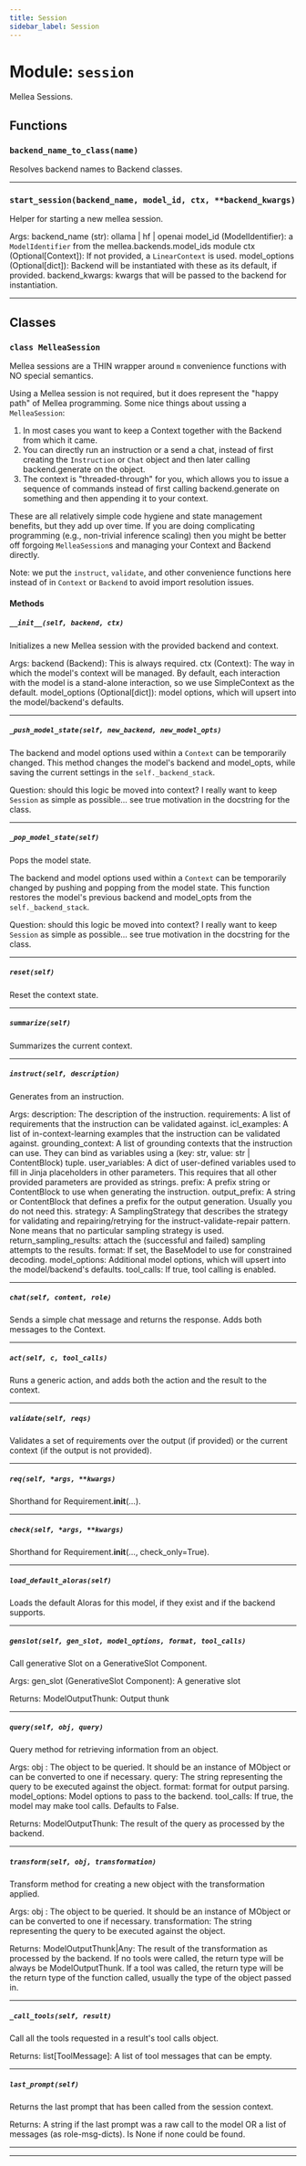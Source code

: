 ```yaml
---
title: Session
sidebar_label: Session
---
```


# Module: `session`

Mellea Sessions.

## Functions

### `backend_name_to_class(name)`

Resolves backend names to Backend classes.

---

### `start_session(backend_name, model_id, ctx, **backend_kwargs)`

Helper for starting a new mellea session.

Args:
backend_name (str): ollama | hf | openai
model_id (ModelIdentifier): a `ModelIdentifier` from the mellea.backends.model_ids module
ctx (Optional[Context]): If not provided, a `LinearContext` is used.
model_options (Optional[dict]): Backend will be instantiated with these as its default, if provided.
backend_kwargs: kwargs that will be passed to the backend for instantiation.

---

## Classes

### `class MelleaSession`

Mellea sessions are a THIN wrapper around `m` convenience functions with NO special semantics.

Using a Mellea session is not required, but it does represent the "happy path" of Mellea programming. Some nice things about ussing a `MelleaSession`:
1. In most cases you want to keep a Context together with the Backend from which it came.
2. You can directly run an instruction or a send a chat, instead of first creating the `Instruction` or `Chat` object and then later calling backend.generate on the object.
3. The context is "threaded-through" for you, which allows you to issue a sequence of commands instead of first calling backend.generate on something and then appending it to your context.

These are all relatively simple code hygiene and state management benefits, but they add up over time.
If you are doing complicating programming (e.g., non-trivial inference scaling) then you might be better off forgoing `MelleaSession`s and managing your Context and Backend directly.

Note: we put the `instruct`, `validate`, and other convenience functions here instead of in `Context` or `Backend` to avoid import resolution issues.

#### Methods

##### `__init__(self, backend, ctx)`

Initializes a new Mellea session with the provided backend and context.

Args:
backend (Backend): This is always required.
ctx (Context): The way in which the model's context will be managed. By default, each interaction with the model is a stand-alone interaction, so we use SimpleContext as the default.
model_options (Optional[dict]): model options, which will upsert into the model/backend's defaults.

-----

##### `_push_model_state(self, new_backend, new_model_opts)`

The backend and model options used within a `Context` can be temporarily changed. This method changes the model's backend and model_opts, while saving the current settings in the `self._backend_stack`.

Question: should this logic be moved into context? I really want to keep `Session` as simple as possible... see true motivation in the docstring for the class.

-----

##### `_pop_model_state(self)`

Pops the model state.

The backend and model options used within a `Context` can be temporarily changed by pushing and popping from the model state.
This function restores the model's previous backend and model_opts from the `self._backend_stack`.

Question: should this logic be moved into context? I really want to keep `Session` as simple as possible... see true motivation in the docstring for the class.

-----

##### `reset(self)`

Reset the context state.

-----

##### `summarize(self)`

Summarizes the current context.

-----

##### `instruct(self, description)`

Generates from an instruction.

Args:
description: The description of the instruction.
requirements: A list of requirements that the instruction can be validated against.
icl_examples: A list of in-context-learning examples that the instruction can be validated against.
grounding_context: A list of grounding contexts that the instruction can use. They can bind as variables using a (key: str, value: str | ContentBlock) tuple.
user_variables: A dict of user-defined variables used to fill in Jinja placeholders in other parameters. This requires that all other provided parameters are provided as strings.
prefix: A prefix string or ContentBlock to use when generating the instruction.
output_prefix: A string or ContentBlock that defines a prefix for the output generation. Usually you do not need this.
strategy: A SamplingStrategy that describes the strategy for validating and repairing/retrying for the instruct-validate-repair pattern. None means that no particular sampling strategy is used.
return_sampling_results: attach the (successful and failed) sampling attempts to the results.
format: If set, the BaseModel to use for constrained decoding.
model_options: Additional model options, which will upsert into the model/backend's defaults.
tool_calls: If true, tool calling is enabled.

-----

##### `chat(self, content, role)`

Sends a simple chat message and returns the response. Adds both messages to the Context.

-----

##### `act(self, c, tool_calls)`

Runs a generic action, and adds both the action and the result to the context.

-----

##### `validate(self, reqs)`

Validates a set of requirements over the output (if provided) or the current context (if the output is not provided).

-----

##### `req(self, *args, **kwargs)`

Shorthand for Requirement.__init__(...).

-----

##### `check(self, *args, **kwargs)`

Shorthand for Requirement.__init__(..., check_only=True).

-----

##### `load_default_aloras(self)`

Loads the default Aloras for this model, if they exist and if the backend supports.

-----

##### `genslot(self, gen_slot, model_options, format, tool_calls)`

Call generative Slot on a GenerativeSlot Component.

Args:
gen_slot (GenerativeSlot Component): A generative slot

Returns:
ModelOutputThunk: Output thunk

-----

##### `query(self, obj, query)`

Query method for retrieving information from an object.

Args:
obj : The object to be queried. It should be an instance of MObject or can be converted to one if necessary.
query:  The string representing the query to be executed against the object.
format:  format for output parsing.
model_options: Model options to pass to the backend.
tool_calls: If true, the model may make tool calls. Defaults to False.

Returns:
ModelOutputThunk: The result of the query as processed by the backend.

-----

##### `transform(self, obj, transformation)`

Transform method for creating a new object with the transformation applied.

Args:
obj : The object to be queried. It should be an instance of MObject or can be converted to one if necessary.
transformation:  The string representing the query to be executed against the object.

Returns:
ModelOutputThunk|Any: The result of the transformation as processed by the backend. If no tools were called,
the return type will be always be ModelOutputThunk. If a tool was called, the return type will be the return type
of the function called, usually the type of the object passed in.

-----

##### `_call_tools(self, result)`

Call all the tools requested in a result's tool calls object.

Returns:
list[ToolMessage]: A list of tool messages that can be empty.

-----

##### `last_prompt(self)`

Returns the last prompt that has been called from the session context.

Returns:
A string if the last prompt was a raw call to the model OR a list of messages (as role-msg-dicts). Is None if none could be found.

-----

---
